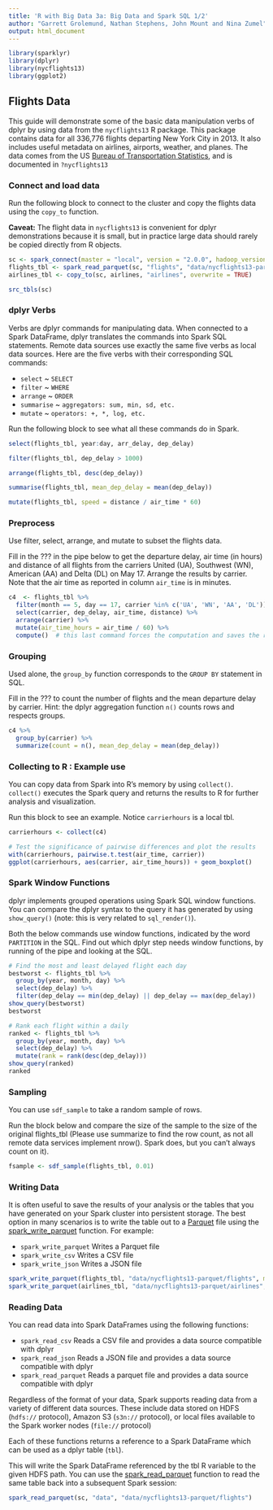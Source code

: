 ```yaml
---
title: 'R with Big Data 3a: Big Data and Spark SQL 1/2'
author: "Garrett Grolemund, Nathan Stephens, John Mount and Nina Zumel"
output: html_document
---
```


```r
library(sparklyr)
library(dplyr)
library(nycflights13)
library(ggplot2)
```


## Flights Data

This guide will demonstrate some of the basic data manipulation verbs of dplyr by using data from the `nycflights13` R package. This package contains data for all 336,776 flights departing New York City in 2013. It also includes useful metadata on airlines, airports, weather, and planes. The data comes from the US [Bureau of Transportation Statistics](http://www.transtats.bts.gov/DatabaseInfo.asp?DB_ID=120&Link=0), and is documented in `?nycflights13`

### Connect and load data

Run the following block to connect to the cluster and copy the flights data using the `copy_to` function.

**Caveat:** The flight data in `nycflights13` is convenient for dplyr demonstrations because it is small, but in practice large data should rarely be copied directly from R objects. 

```r

sc <- spark_connect(master = "local", version = "2.0.0", hadoop_version="2.7")
flights_tbl <- spark_read_parquet(sc, "flights", "data/nycflights13-parquet/flights")
airlines_tbl <- copy_to(sc, airlines, "airlines", overwrite = TRUE)

src_tbls(sc)
```

### dplyr Verbs

Verbs are dplyr commands for manipulating data. When connected to a Spark DataFrame, dplyr translates the commands into Spark SQL statements. Remote data sources use exactly the same five verbs as local data sources. Here are the five verbs with their corresponding SQL commands:

* `select` ~ `SELECT`
* `filter` ~ `WHERE`
* `arrange` ~ `ORDER`
* `summarise` ~ `aggregators: sum, min, sd, etc.`
* `mutate` ~ `operators: +, *, log, etc.`

Run the following block to see what all these commands do in Spark.

```r
select(flights_tbl, year:day, arr_delay, dep_delay)

filter(flights_tbl, dep_delay > 1000)

arrange(flights_tbl, desc(dep_delay))

summarise(flights_tbl, mean_dep_delay = mean(dep_delay))

mutate(flights_tbl, speed = distance / air_time * 60)
```

### Preprocess

Use filter, select, arrange, and mutate to subset the flights data. 

Fill in the ??? in the pipe below to get the departure delay, air time (in hours) and distance of all flights from the carriers United (UA), Southwest (WN), American (AA) and Delta (DL) on May 17. Arrange the results by carrier. Note that the air time as reported in column `air_time` is in minutes.

```r
c4  <- flights_tbl %>%
  filter(month == 5, day == 17, carrier %in% c('UA', 'WN', 'AA', 'DL')) %>%
  select(carrier, dep_delay, air_time, distance) %>%
  arrange(carrier) %>%
  mutate(air_time_hours = air_time / 60) %>%
  compute()  # this last command forces the computation and saves the result in the remote store

```

### Grouping

Used alone, the `group_by` function corresponds to the `GROUP BY` statement in SQL.

Fill in the ??? to count the number of flights and the mean departure delay by carrier.
Hint: the dplyr aggregation function `n()` counts rows and respects groups.

```r
c4 %>%
  group_by(carrier) %>%
  summarize(count = n(), mean_dep_delay = mean(dep_delay)) 
```

### Collecting to R : Example use

You can copy data from Spark into R's memory by using `collect()`. `collect()` executes the Spark query and returns the results to R for further analysis and visualization.

Run this block to see an example. Notice `carrierhours` is a local tbl.

```r
carrierhours <- collect(c4)

# Test the significance of pairwise differences and plot the results
with(carrierhours, pairwise.t.test(air_time, carrier))
ggplot(carrierhours, aes(carrier, air_time_hours)) + geom_boxplot()
```


### Spark Window Functions

dplyr implements grouped operations using Spark SQL window functions. You can compare the dplyr syntax to the query it has generated by using `show_query()` (note: this is very related to `sql_render()`).

Both the below commands use window functions, indicated by the word `PARTITION` in the SQL.
Find out which dplyr step needs window functions, by running of the pipe and looking at the SQL.

```r
# Find the most and least delayed flight each day
bestworst <- flights_tbl %>%
  group_by(year, month, day) %>%
  select(dep_delay) %>% 
  filter(dep_delay == min(dep_delay) || dep_delay == max(dep_delay))
show_query(bestworst)
bestworst
```

```r
# Rank each flight within a daily
ranked <- flights_tbl %>%
  group_by(year, month, day) %>%
  select(dep_delay) %>% 
  mutate(rank = rank(desc(dep_delay)))
show_query(ranked)
ranked
```

### Sampling

You can use `sdf_sample` to take a random sample of rows.

Run the block below and compare the size of the sample to the size of
the original flights_tbl (Please use summarize to find the row count, as not all
remote data services implement nrow(). Spark does, but you can't always count on it).

```r
fsample <- sdf_sample(flights_tbl, 0.01)
```

### Writing Data

It is often useful to save the results of your analysis or the tables that you have generated on your Spark cluster into persistent storage. The best option in many scenarios is to write the table out to a [Parquet](https://parquet.apache.org/) file using the [spark_write_parquet](reference/sparklyr/spark_write_parquet.html) function. For example:

* `spark_write_parquet` Writes a Parquet file
* `spark_write_csv` Writes a CSV file
* `spark_write_json` Writes a JSON file

```r
spark_write_parquet(flights_tbl, "data/nycflights13-parquet/flights", mode = "overwrite")
spark_write_parquet(airlines_tbl, "data/nycflights13-parquet/airlines", mode = "overwrite")
```

### Reading Data

You can read data into Spark DataFrames using the following functions: 

* `spark_read_csv` Reads a CSV file and provides a data source compatible with dplyr
* `spark_read_json` Reads a JSON file and provides a data source compatible with dplyr
* `spark_read_parquet` Reads a parquet file and provides a data source compatible with dplyr

Regardless of the format of your data, Spark supports reading data from a variety of different data sources. These include data stored on HDFS (`hdfs://` protocol), Amazon S3 (`s3n://` protocol), or local files available to the Spark worker nodes (`file://` protocol) 

Each of these functions returns a reference to a Spark DataFrame which can be used as a dplyr table (`tbl`).

This will write the Spark DataFrame referenced by the tbl R variable to the given HDFS path. You can use the [spark_read_parquet](reference/sparklyr/spark_read_parquet.html) function to read the same table back into a subsequent Spark session:

```r
spark_read_parquet(sc, "data", "data/nycflights13-parquet/flights")
```

